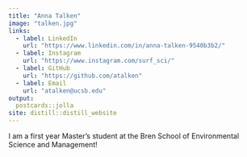```yaml
---
title: "Anna Talken"
image: "talken.jpg"
links:
  - label: LinkedIn
    url: "https://www.linkedin.com/in/anna-talken-9540b3b2/"
  - label: Instagram
    url: "https://www.instagram.com/surf_sci/"
  - label: GitHub
    url: "https://github.com/atalken"
  - label: Email
    url: "atalken@ucsb.edu"
output:
  postcards::jolla
site: distill::distill_website
---
```

 
I am a first year Master's student at the Bren School of Environmental Science and Management!
